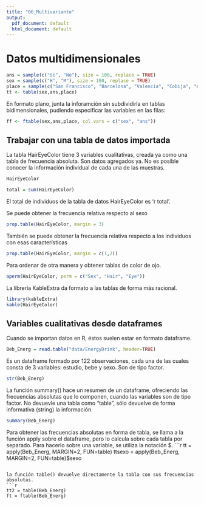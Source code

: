 ```yaml
---
title: "06_Multivariante"
output:
  pdf_document: default
  html_document: default
---
```


# Datos multidimensionales
```r
ans = sample(c("Si", "No"), size = 100, replace = TRUE)
sex = sample(c("H", "M"), size = 100, replace = TRUE)
place = sample(c("San Francisco", "Barcelona", "Valencia", "Cobija", "Asturias"), size = 100, replace = TRUE)
tt <- table(sex,ans,place)
```

En formato plano, junta la inforamción sin subdividirla en tablas bidimensionales, pudiendo especificar las variables en las filas:
```r
ff <- ftable(sex,ans,place, col.vars = c("sex", "ans"))
```

## Trabajar con una tabla de datos importada 
La tabla HairEyeColor tiene 3 variables cualitativas, creada ya como una tabla de frecuencia absoluta. Son datos agregados ya. No es posible conocer la información individual de cada una de las muestras.
```r
HairEyeColor

total = sum(HairEyeColor)
```

El total de individuos de la tabla de datos HairEyeColor es 'r total'.

Se puede obtener la frecuencia relativa respecto al sexo
```r
prop.table(HairEyeColor, margin = 3)
```

También se puede obtener la frecuencia relativa respecto a los individuos con esas características
```r
prop.table(HairEyeColor, margin = c(1,2))
```
Para ordenar de otra manera y obtener tablas de color de ojo.
```r
aperm(HairEyeColor, perm = c("Sex", "Hair", "Eye"))
```
La librería KableExtra da formato a las tablas de forma más racional.
```r
library(kableExtra)
kable(HairEyeColor)
```

## Variables cualitativas desde dataframes

Cuando se importan datos en R, éstos suelen estar en formato dataframe. 
```r
Beb_Energ = read.table("data/EnergyDrink", header=TRUE)
```

Es un dataframe formado por 122 observaciones, cada una de las cuales consta de 3 variables: estudio, bebe y sexo. Son de tipo factor.
```r
str(Beb_Energ)
```
La función summary() hace un resumen de un dataframe, ofreciendo las frecuencias absolutas que lo componen, cuando las variables son de tipo factor. No devuevle una tabla como "table", sólo devuelve de forma informativa (string) la información. 
```r
summary(Beb_Energ)
```

Para obtener las frecuencias absolutas en forma de tabla, se llama a la función apply sobre el dataframe, pero lo calcula sobre cada tabla por separado. Para hacerlo sobre una variable, se utiliza la notación $. 
```r
tt = apply(Beb_Energ, MARGIN=2,  FUN=table)
ttsexo = apply(Beb_Energ, MARGIN=2,  FUN=table)$sexo
```

la función table() devuelve directamente la tabla con sus frecuencias absolutas.
```r
tt2 = table(Beb_Energ)
ft = ftable(Beb_Energ)
```

